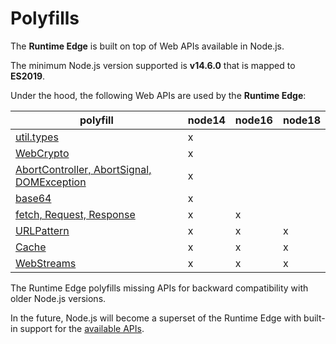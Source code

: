 # Polyfills

The **Runtime Edge** is built on top of Web APIs available in Node.js.

The minimum Node.js version supported is **v14.6.0** that is mapped to **ES2019**.

Under the hood, the following Web APIs are used by the **Runtime Edge**:

| polyfill                                                                                                                                                  | node14 | node16 | node18 |
| --------------------------------------------------------------------------------------------------------------------------------------------------------- | ------ | ------ | ------ |
| [util.types](https://github.com/khulnasoft/runtime-edge/blob/main/packages/primitives/src/patches/util-types.js)                                          | x      |        |        |
| [WebCrypto](https://github.com/khulnasoft/runtime-edge/blob/main/packages/primitives/src/primitives/crypto.js)                                            | x      |        |        |
| [AbortController, AbortSignal, DOMException](https://github.com/khulnasoft/runtime-edge/blob/main/packages/primitives/src/primitives/abort-controller.js) | x      |        |        |
| [base64](https://github.com/khulnasoft/runtime-edge/blob/main/packages/primitives/src/primitives/encoding.js)                                             | x      |        |        |
| [fetch, Request, Response](https://github.com/khulnasoft/runtime-edge/blob/main/packages/primitives/src/primitives/fetch.js)                              | x      | x      |        |
| [URLPattern](https://github.com/khulnasoft/runtime-edge/blob/main/packages/primitives/src/primitives/url.js)                                              | x      | x      | x      |
| [Cache](https://github.com/khulnasoft/runtime-edge/blob/main/packages/primitives/src/primitives/cache.js)                                                 | x      | x      | x      |
| [WebStreams](https://github.com/khulnasoft/runtime-edge/blob/main/packages/primitives/src/primitives/streams.js)                                          | x      | x      | x      |

The Runtime Edge polyfills missing APIs for backward compatibility with older Node.js versions.

In the future, Node.js will become a superset of the Runtime Edge with built-in support for the [available APIs](/features/available-apis).
